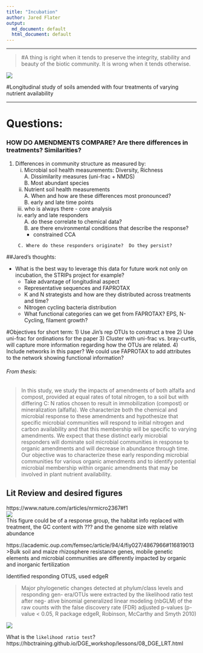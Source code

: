 ```yaml
---
title: "Incubation"
author: Jared Flater
output:
  md_document: default
  html_document: default
---
```

****
>#A thing is right when it tends to preserve the integrity, stability and beauty of the biotic community. It is wrong when it tends otherwise.

![](./images/giphy.gif)

#Longitudinal study of soils amended with four treatments of varying nutrient availability

****

# Questions:

### HOW DO AMENDMENTS COMPARE? Are there differences in treatments? Similarities?
1. Differences in community structure as measured by:   
    i) Microbial soil health measurements:  Diversity, Richness   
        A. Dissimilarity measures (uni-frac + NMDS)    
        B. Most abundant species    
    ii) Nutrient soil health measurements   
        A. When and how are these differences most pronounced?       
        B. early and late time points    
    iii) who is always there - core analysis       
    iiii) early and late responders       
        A. do these correlate to chemical data?     
        B. are there environmental conditions that describe the response?        
            + constrained CCA     
            
        C. Where do these responders originate?  Do they persist?        



##Jared's thoughts:

* What is the best way to leverage this data for future work not only on incubation, the STRIPs project for example? 
    + Take advantage of longitudinal aspect
    + Representative sequences and FAPROTAX
    + K and N strategists and how are they distributed across treatments and time? 
    + Nitrogen cycling bacteria distribution 
    + What functional categories can we get from FAPROTAX? EPS, N-Cycling, filament growth?

#Objectives for short term:
1) Use Jin's rep OTUs to construct a tree
2) Use uni-frac for ordinations for the paper
3) Cluster with uni-frac vs. bray-curtis, will capture more information regarding how the OTUs are related. 
4) Include networks in this paper? We could use FAPROTAX to add attributes to the network showing functional information?

###### From thesis:
>In this study, we study the impacts of amendments of both alfalfa and compost, provided at
equal rates of total nitrogen, to a soil but with differing C: N ratios chosen to result in
immobilization (compost) or mineralization (alfalfa). We characterize both the chemical and
microbial response to these amendments and hypothesize that specific microbial
communities will respond to initial nitrogen and carbon availability and that this membership
will be specific to varying amendments. We expect that these distinct early microbial
responders will dominate soil microbial communities in response to organic amendments and
will decrease in abundance through time. Our objective was to characterize these early
responding microbial communities for various organic amendments and to identify potential
microbial membership within organic amendments that may be involved in plant nutrient
availability.

## Lit Review and desired figures   
https://www.nature.com/articles/nrmicro2367#f1    
![](./images/nrmicro2367-f1.jpg)   
This figure could be of a response group, the habitat info replaced with treatment, the GC content with ??? and the genome size with relative abundance

https://academic.oup.com/femsec/article/94/4/fiy027/4867966#116819013  
>Bulk soil and maize rhizosphere resistance genes, mobile genetic elements and microbial communities are differently impacted by organic and inorganic fertilization      

Identified responding OTUS, used edgeR

>Major phylogenetic changes detected at phylum/class levels and responding gen-
era/OTUs were extracted by the likelihood ratio test after neg-
ative binomial generalized linear modeling (nbGLM) of the raw
counts with the false discovery rate (FDR) adjusted
p-values (p-value < 0.05, R package edgeR, Robinson, McCarthy and Smyth 2010)                  

![](./images/fiy027fig4.jpeg)   

What is the `likelihood ratio test`?   
https://hbctraining.github.io/DGE_workshop/lessons/08_DGE_LRT.html